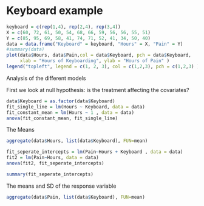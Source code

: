 # Keyboard example 

```r
keyboard = c(rep(1,4), rep(2,4), rep(3,4))
X = c(60, 72, 61, 50, 54, 68, 66, 59, 56, 56, 55, 51)
Y = c(85, 95, 69, 58, 41, 74, 71, 52, 41, 34, 50, 40)
data = data.frame("Keyboard" = keyboard, "Hours" = X, "Pain" = Y)
#summary(data)
plot(data$Hours, data$Pain,col = data$Keyboard, pch = data$Keyboard, 
     xlab = "Hours of Keyboarding", ylab = "Hours of Pain" ) 
legend("topleft", legend = c(1, 2, 3), col = c(1,2,3), pch = c(1,2,3) )
```

Analysis of the different models

First we look at null hypothesis: is the treatment affecting the covariates?  
```r
data$Keyboard = as.factor(data$Keyboard)
fit_single_line = lm(Hours ~ Keyboard, data = data)
fit_constant_mean = lm(Hours ~ 1 , data = data)
anova(fit_constant_mean, fit_single_line)
```
The Means 
```r
aggregate(data$Hours, list(data$Keyboard), FUN=mean)
```

```r
fit_seperate_intercepts = lm(Pain~Hours + Keyboard , data = data)
fit2 = lm(Pain~Hours, data = data)
anova(fit2, fit_seperate_intercepts)
```

```r
summary(fit_seperate_intercepts)
```
The means and SD of the response variable 
```r
aggregate(data$Pain, list(data$Keyboard), FUN=mean)
```













